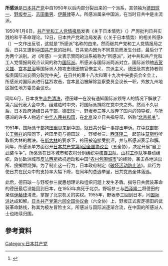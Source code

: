 {{noteTA
|1=zh-hans:袴田里见; zh-hant:袴田里見;
}}
{{japanese|japanese=所感派|kana=しょかんは|romaji=Shokan ha}}
'''所感派'''是[[日本共产党|日本共产党]]中自1950年以后内部分裂出来的一个派系，其领袖为[[德田球一|德田球一]]、[[野坂参三|野坂参三]]、[[志田重男|志田重男]]、[[伊藤律|伊藤律]]等人。所感派属亲中国派，在当时日共中是主流派。

1950年1月6日，[[共产党和工人党情报局|共产党和工人党情报局]]发表《关于日本情势》（{{lang|ja|日本の情勢について}}）严厉批判日共实践的和平革命理论。12日，日本共产党政治局发表《〈关于日本情势〉的相关所感》（{{lang|ja|“日本の情勢について”に関する所感}}）一文作出反驳，这就是“所感派”名称的由来。然而继共产党和工人党情报局之后，日共又遭到[[中国共产党|中国共产党]]的批判。日共党内因为不同意见而发生分歧，最后分了为两个派别。对《所感》一文表示赞同的派系被称为“所感派”，对中共和共产党和工人党情报局观点认同的称为[[国际派_(日本共产党)|国际派]]。所感派与国际派两派对立，国际派领袖[[志贺义雄|志贺义雄]]、[[宫本显治|宫本显治]]等国际派人物攻击德田搞官僚主义、宗派主义。德田及其支持者则指责国际派妄图分裂党中央<ref name="张文生主编.2011">{{cite book|author=张文生主编|title=两岸政治互信研究|url=http://books.google.com/books?id=EgJADwAAQBAJ&pg=PA124|year=2011|publisher=九州社 崧博出版社|isbn=978-7-5108-1121-0|pages=123}}</ref>。在日共的第十八次和第十九次中央委员会全会上，所感派对国际派进行猛烈攻击，宫本显治被解除监察委员会议长一职，外放九州地区担任地方委员会议长。

同年6月，日本发生[[赤色清洗|赤色清洗]]，德田球一在没有通知国际派领导人的情况下解散了第六回代表大会中央，组建临时中央，将国际派排除在党中央之外。然而不久以后，日本政府通缉日共干部，德田球一、[[野坂参三|野坂参三]]等人放弃了国内的领导权，与所感派的许多人物逃亡[[中华人民共和国|中华人民共和国]]，在[[北京|北京]]设立日共指导部，俗称“[[北京机关|北京机关]]”。

1951年，国际派干部[[袴田里见|袴田里见]]来到中国，就日共分裂一事提出申诉。在[[中联部|中联部]]部长[[王稼祥|王稼祥]]的陪同下，袴田里见与德田球一、野坂参三、[[西泽隆二|西泽隆二]]一起前往[[莫斯科|莫斯科]]听取斯大林的裁决。在[[斯大林|斯大林]]的要求下，袴田被迫接受批评，并与所感派表示和解。同年，所感派单方面召开[[日本共产党第5回全国协议会|日本共产党第5回全国协议会]]（五全协），决定开展“自卫武装斗争”。所感派在日本城市和农村分别组织[[中核自卫队|中核自卫队]]、[[山村工作队|山村工作队]]等暴动组织，效仿欧洲城市[[反法西斯|反法西斯]]抵抗运动和中国“[[农村包围城市|农村包围城市]]”的经验，袭击各地派出所、投掷燃烧弹。为了制止这一行为，日本政府制定《[[破坏活动防止法|破坏活动防止法]]》。此行为使日共在民众中的支持率大幅下降，在同年的总选举里，日共党员全体落选。

此后，德田球一与野坂参三就思想理论和组织问题上发生矛盾。指导日共武装革命的德田最后没能回到日本，在1953年病死于北京。野坂参三与[[西泽隆二|西泽隆二]]将德田的亲信[[伊藤律|伊藤律]]清洗，掌握了北京机关的实权。1955年，野坂参三回到日本，同[[国际派|国际派]]达成和解。[[日本共产党第六回全国协议会|日本共产党第六回全国协议会]]（六全协）上，野坂正式否定德田的武装革命路线，称其为极左冒险主义。所感派与国际派逐渐合流，在中国的所感派人士也陆续归国。

==參考資料==
{{REFLIST}}

{{日本共产党}}
[[Category:日本共产党|Category:日本共产党]]